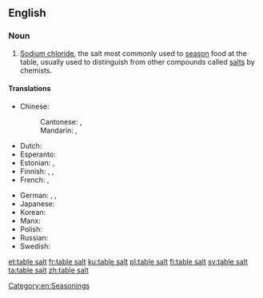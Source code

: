 ==English==

===Noun===
{{en-noun|head=[[table]] [[salt]]|-}}

# [[sodium chloride|Sodium chloride]], the salt most commonly used to [[season]] food at the table, usually used to distinguish from other compounds called [[salt]]s by chemists.

====Translations====
{{trans-top|salt to season food}}
* Chinese:
*: Cantonese: {{t|yue|餐桌鹽|sc=Hani}}, {{t|yue|餐桌盐|tr=caan1 zoek3 jim4|sc=Hani}}
*: Mandarin: {{t|cmn|食鹽|sc=Hani}}, {{t+|cmn|食盐|tr=shíyán|sc=Hani}}
* Dutch: {{t+|nl|tafelzout|n}}
* Esperanto: {{t|eo|tabla salo}}
* Estonian: {{t|et|keedusool}}, {{t|et|lauasool}}
* Finnish: {{t+|fi|ruokasuola}}, {{t+|fi|pöytäsuola}}, {{t+|fi|keittosuola}}
* French: {{t+|fr|sel de table|m}}, {{t+|fr|sel|m}}
{{trans-mid}}
* German: {{t+|de|Kochsalz|n}}, {{t|de|Tafelsalz|n}}, {{t|de|Speisesalz|n}}
* Japanese: {{t|ja|食塩|tr=しょくえん, shokuen|sc=Jpan}}
* Korean: {{t+|ko|소금|sc=Kore}}
* Manx: {{t|gv|sollan meen|m}}
* Polish: {{t|pl|sól kuchenna|f}}
* Russian: {{t|ru|столова́я соль|f}}
* Swedish: {{t+|sv|koksalt|n}}
{{trans-bottom}}

[[Category:en:Seasonings]]

[[et:table salt]]
[[fr:table salt]]
[[ku:table salt]]
[[pl:table salt]]
[[fi:table salt]]
[[sv:table salt]]
[[ta:table salt]]
[[zh:table salt]]